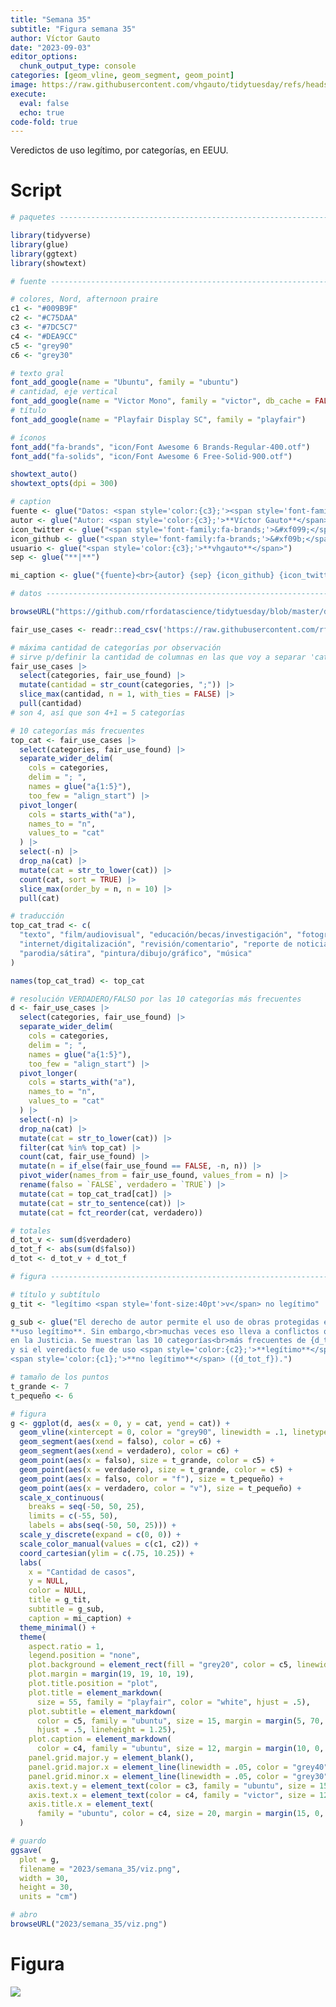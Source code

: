 ```yaml
---
title: "Semana 35"
subtitle: "Figura semana 35"
author: Víctor Gauto
date: "2023-09-03"
editor_options:
  chunk_output_type: console
categories: [geom_vline, geom_segment, geom_point]
image: https://raw.githubusercontent.com/vhgauto/tidytuesday/refs/heads/main/2023/semana_35/viz.png
execute:
  eval: false
  echo: true
code-fold: true
---
```


Veredictos de uso legítimo, por categorías, en EEUU.

# Script

```r

# paquetes ----------------------------------------------------------------

library(tidyverse)
library(glue)
library(ggtext)
library(showtext)

# fuente ------------------------------------------------------------------

# colores, Nord, afternoon praire
c1 <- "#009B9F"
c2 <- "#C75DAA"
c3 <- "#7DC5C7"
c4 <- "#DEA9CC"
c5 <- "grey90"
c6 <- "grey30"

# texto gral
font_add_google(name = "Ubuntu", family = "ubuntu")
# cantidad, eje vertical
font_add_google(name = "Victor Mono", family = "victor", db_cache = FALSE)
# título
font_add_google(name = "Playfair Display SC", family = "playfair")

# íconos
font_add("fa-brands", "icon/Font Awesome 6 Brands-Regular-400.otf")
font_add("fa-solids", "icon/Font Awesome 6 Free-Solid-900.otf")

showtext_auto()
showtext_opts(dpi = 300)

# caption
fuente <- glue("Datos: <span style='color:{c3};'><span style='font-family:mono;'>{{<b>tidytuesdayR</b>}}</span> semana 35.  U.S. Copyright Office Fair Use Index</span>")
autor <- glue("Autor: <span style='color:{c3};'>**Víctor Gauto**</span>")
icon_twitter <- glue("<span style='font-family:fa-brands;'>&#xf099;</span>")
icon_github <- glue("<span style='font-family:fa-brands;'>&#xf09b;</span>")
usuario <- glue("<span style='color:{c3};'>**vhgauto**</span>")
sep <- glue("**|**")

mi_caption <- glue("{fuente}<br>{autor} {sep} {icon_github} {icon_twitter} {usuario}")

# datos -------------------------------------------------------------------

browseURL("https://github.com/rfordatascience/tidytuesday/blob/master/data/2023/2023-08-29/readme.md")

fair_use_cases <- readr::read_csv('https://raw.githubusercontent.com/rfordatascience/tidytuesday/master/data/2023/2023-08-29/fair_use_cases.csv')

# máxima cantidad de categorías por observación
# sirve p/definir la cantidad de columnas en las que voy a separar 'categories'
fair_use_cases |> 
  select(categories, fair_use_found) |> 
  mutate(cantidad = str_count(categories, ";")) |> 
  slice_max(cantidad, n = 1, with_ties = FALSE) |> 
  pull(cantidad)
# son 4, así que son 4+1 = 5 categorías

# 10 categorías más frecuentes
top_cat <- fair_use_cases |> 
  select(categories, fair_use_found) |> 
  separate_wider_delim(
    cols = categories,
    delim = "; ", 
    names = glue("a{1:5}"), 
    too_few = "align_start") |> 
  pivot_longer(
    cols = starts_with("a"),
    names_to = "n",
    values_to = "cat"
  ) |> 
  select(-n) |> 
  drop_na(cat) |> 
  mutate(cat = str_to_lower(cat)) |> 
  count(cat, sort = TRUE) |> 
  slice_max(order_by = n, n = 10) |> 
  pull(cat)

# traducción
top_cat_trad <- c(
  "texto", "film/audiovisual", "educación/becas/investigación", "fotografía",
  "internet/digitalización", "revisión/comentario", "reporte de noticias",
  "parodia/sátira", "pintura/dibujo/gráfico", "música"
)

names(top_cat_trad) <- top_cat

# resolución VERDADERO/FALSO por las 10 categorías más frecuentes
d <- fair_use_cases |> 
  select(categories, fair_use_found) |> 
  separate_wider_delim(
    cols = categories,
    delim = "; ", 
    names = glue("a{1:5}"), 
    too_few = "align_start") |> 
  pivot_longer(
    cols = starts_with("a"),
    names_to = "n",
    values_to = "cat"
  ) |> 
  select(-n) |> 
  drop_na(cat) |> 
  mutate(cat = str_to_lower(cat)) |> 
  filter(cat %in% top_cat) |> 
  count(cat, fair_use_found) |> 
  mutate(n = if_else(fair_use_found == FALSE, -n, n)) |> 
  pivot_wider(names_from = fair_use_found, values_from = n) |> 
  rename(falso = `FALSE`, verdadero = `TRUE`) |> 
  mutate(cat = top_cat_trad[cat]) |> 
  mutate(cat = str_to_sentence(cat)) |> 
  mutate(cat = fct_reorder(cat, verdadero))

# totales
d_tot_v <- sum(d$verdadero)
d_tot_f <- abs(sum(d$falso))
d_tot <- d_tot_v + d_tot_f

# figura ------------------------------------------------------------------

# título y subtítulo
g_tit <- "legítimo <span style='font-size:40pt'>v</span> no legítimo"

g_sub <- glue("El derecho de autor permite el uso de obras protegidas en caso de 
**uso legítimo**. Sin embargo,<br>muchas veces eso lleva a conflictos que se resuelven
en la Justicia. Se muestran las 10 categorías<br>más frecuentes de {d_tot} casos en EEUU,
y si el veredicto fue de uso <span style='color:{c2};'>**legítimo**</span> ({d_tot_v}) o 
<span style='color:{c1};'>**no legítimo**</span> ({d_tot_f}).")

# tamaño de los puntos
t_grande <- 7
t_pequeño <- 6

# figura
g <- ggplot(d, aes(x = 0, y = cat, yend = cat)) +
  geom_vline(xintercept = 0, color = "grey90", linewidth = .1, linetype = "8f") +
  geom_segment(aes(xend = falso), color = c6) +
  geom_segment(aes(xend = verdadero), color = c6) +
  geom_point(aes(x = falso), size = t_grande, color = c5) +
  geom_point(aes(x = verdadero), size = t_grande, color = c5) +
  geom_point(aes(x = falso, color = "f"), size = t_pequeño) +
  geom_point(aes(x = verdadero, color = "v"), size = t_pequeño) +
  scale_x_continuous(
    breaks = seq(-50, 50, 25),
    limits = c(-55, 50),
    labels = abs(seq(-50, 50, 25))) +
  scale_y_discrete(expand = c(0, 0)) +
  scale_color_manual(values = c(c1, c2)) +
  coord_cartesian(ylim = c(.75, 10.25)) +
  labs(
    x = "Cantidad de casos",
    y = NULL,
    color = NULL,
    title = g_tit,
    subtitle = g_sub,
    caption = mi_caption) +
  theme_minimal() +
  theme(
    aspect.ratio = 1,
    legend.position = "none",
    plot.background = element_rect(fill = "grey20", color = c5, linewidth = 3),
    plot.margin = margin(19, 19, 10, 19),
    plot.title.position = "plot",
    plot.title = element_markdown(
      size = 55, family = "playfair", color = "white", hjust = .5),
    plot.subtitle = element_markdown(
      color = c5, family = "ubuntu", size = 15, margin = margin(5, 70, 25, 70),
      hjust = .5, lineheight = 1.25),
    plot.caption = element_markdown(
      color = c4, family = "ubuntu", size = 12, margin = margin(10, 0, 5, 0)),
    panel.grid.major.y = element_blank(),
    panel.grid.major.x = element_line(linewidth = .05, color = "grey40"),
    panel.grid.minor.x = element_line(linewidth = .05, color = "grey30"),
    axis.text.y = element_text(color = c3, family = "ubuntu", size = 15),
    axis.text.x = element_text(color = c4, family = "victor", size = 12),
    axis.title.x = element_text(
      family = "ubuntu", color = c4, size = 20, margin = margin(15, 0, 0, 0))
  )

# guardo
ggsave(
  plot = g,
  filename = "2023/semana_35/viz.png",
  width = 30,
  height = 30,
  units = "cm")

# abro
browseURL("2023/semana_35/viz.png")
```

# Figura

![](https://raw.githubusercontent.com/vhgauto/tidytuesday/refs/heads/main/2023/semana_35/viz.png)


